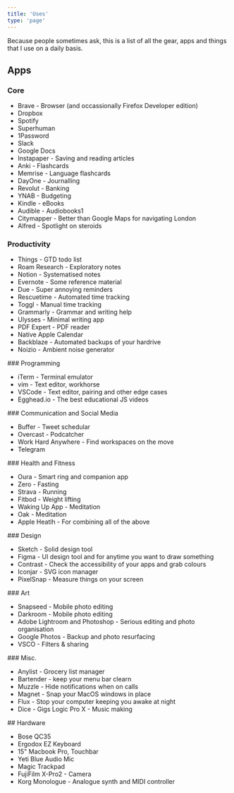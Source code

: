 ```yaml
---
title: 'Uses'
type: 'page'
---
```


Because people sometimes ask, this is a list of all the gear, apps and
things that I use on a daily basis.

## Apps

### Core

- Brave - Browser (and occassionally Firefox Developer edition)
- Dropbox
- Spotify
- Superhuman
- 1Password
- Slack
- Google Docs
- Instapaper - Saving and reading articles
- Anki - Flashcards
- Memrise - Language flashcards
- DayOne - Journalling
- Revolut - Banking
- YNAB - Budgeting
- Kindle - eBooks
- Audible - Audiobooks1
- Citymapper - Better than Google Maps for navigating London
- Alfred - Spotlight on steroids

### Productivity

- Things - GTD todo list
- Roam Research - Exploratory notes
- Notion - Systematised notes
- Evernote - Some reference material
- Due - Super annoying reminders
- Rescuetime - Automated time tracking
- Toggl - Manual time tracking
- Grammarly - Grammar and writing help
- Ulysses - Minimal writing app
- PDF Expert - PDF reader
- Native Apple Calendar
- Backblaze - Automated backups of your hardrive
- Noizio - Ambient noise generator

### Programming

- iTerm - Terminal emulator
- vim - Text editor, workhorse
- VSCode - Text editor, pairing and other edge cases
- Egghead.io - The best educational JS videos

### Communication and Social Media

- Buffer - Tweet schedular
- Overcast - Podcatcher
- Work Hard Anywhere - Find workspaces on the move
- Telegram

### Health and Fitness

- Oura - Smart ring and companion app
- Zero - Fasting
- Strava - Running
- Fitbod - Weight lifting
- Waking Up App - Meditation
- Oak - Meditation
- Apple Heatlh - For combining all of the above

### Design

- Sketch - Solid design tool
- Figma - UI design tool and for anytime you want to draw something
- Contrast - Check the accessibility of your apps and grab colours
- Iconjar - SVG icon manager
- PixelSnap - Measure things on your screen

### Art

- Snapseed - Mobile photo editing
- Darkroom - Mobile photo editing
- Adobe Lightroom and Photoshop - Serious editing and photo
  organisation
- Google Photos - Backup and photo resurfacing
- VSCO - Filters & sharing

### Misc.

- Anylist - Grocery list manager
- Bartender - keep your menu bar clearn
- Muzzle - Hide notifications when on calls
- Magnet - Snap your MacOS windows in place
- Flux - Stop your computer keeping you awake at night
- Dice - Gigs Logic Pro X - Music making

## Hardware

- Bose QC35
- Ergodox EZ Keyboard
- 15" Macbook Pro, Touchbar
- Yeti Blue Audio Mic
- Magic Trackpad
- FujiFilm X-Pro2 - Camera
- Korg Monologue - Analogue synth and MIDI controller
